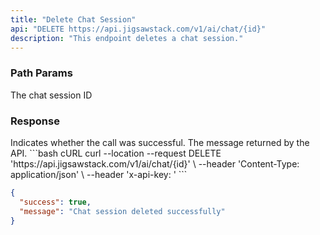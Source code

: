```yaml
---
title: "Delete Chat Session"
api: "DELETE https://api.jigsawstack.com/v1/ai/chat/{id}"
description: "This endpoint deletes a chat session."
---
```


### Path Params

<ParamField path="id" type="string" required>
  The chat session ID
</ParamField>

<Snippet file="header.mdx" />

### Response

<ResponseField name="success" type="boolean">
  Indicates whether the call was successful.
</ResponseField>

<ResponseField name="message" type="string">
  The message returned by the API.
</ResponseField>

<RequestExample>
```bash cURL
curl --location --request DELETE 'https://api.jigsawstack.com/v1/ai/chat/{id}' \
--header 'Content-Type: application/json' \
--header 'x-api-key: <your-api-key>'
```

</RequestExample>

<ResponseExample>

```json Response
{
  "success": true,
  "message": "Chat session deleted successfully"
}
```

</ResponseExample>
